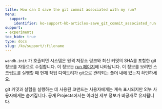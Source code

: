 ```yaml
---
title: How can I save the git commit associated with my run?
menu:
  support:
    identifier: ko-support-kb-articles-save_git_commit_associated_run
support:
- experiments
toc_hide: true
type: docs
slug: /ko/support/:filename
---
```


`wandb.init` 가 호출되면 시스템은 원격 저장소 링크와 최신 커밋의 SHA를 포함한 git 정보를 자동으로 수집합니다. 이 정보는 [run 페이지](/ko/guides/runs/#view-logged-runs)에 나타납니다. 이 정보를 보려면 스크립트를 실행할 때 현재 작업 디렉토리가 git으로 관리되는 폴더 내에 있는지 확인하세요.

git 커밋과 실험을 실행하는 데 사용된 코맨드는 사용자에게는 계속 표시되지만 외부 사용자에게는 숨겨집니다. 공개 Projects에서는 이러한 세부 정보가 비공개로 유지됩니다.
